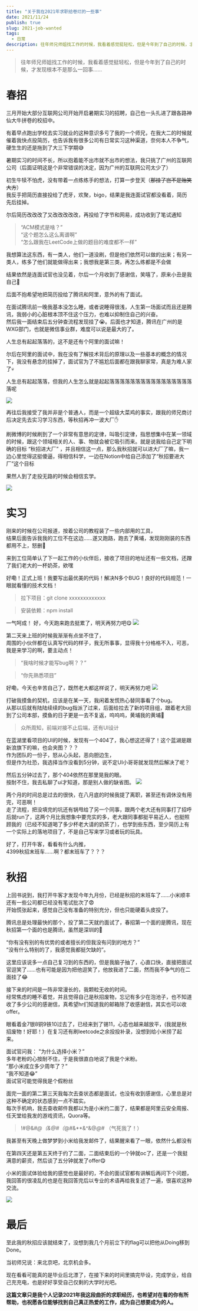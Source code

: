 ```yaml
---
title: "关于我在2021年求职给卷烂的一些事"
date: 2021/11/24
publish: true
slug: 2021-job-wanted
tags:
  - 日常
description: 往年师兄师姐找工作的时候，我看着感觉挺轻松，但是今年到了自己的时候，才发现根本不是那么一回事…
---
```

> 往年师兄师姐找工作的时候，我看着感觉挺轻松，但是今年到了自己的时候，才发现根本不是那么一回事……

# 春招
三月开始大部分互联网公司开始开启暑期实习的招聘，自己也一头扎进了跟各路神仙大牛拼卷的校招中。

有着早点跑出学校去实习就业的这种意识多亏了我的一个师兄，在我大二的时候就催着我快点投简历，也告诉我有很多公司有日常实习这种渠道，奈何本人不争气，硬生生的还是拖到了大三下学期😅

暑期实习的时间不长，所以抱着能不出市就不出市的想法，我只挑了广州的互联网公司（后面证明这是个非常错误的决定，因为广州的互联网公司太少了）  

初生牛犊不怕虎，没有带着一点练练手的想法，打算一步登天（<del>那挂了岂不是贻笑大方</del>）  
我反手把简历直接投给了虎牙，欢聚，bigo，结果是我连面试官都没看着，简历先后挂掉。  

尔后简历改改改了又改改改改改，再投给了字节和网易，成功收到了笔试通知

> “ACM模式是啥？”  
> “这个题怎么这么离谱啊”  
> “怎么跟我在LeetCode上做的题目的难度都不一样”

我想算法这东西，有一类人，他们一道没刷，但是他们依然可以做的出来；有另一类人，练多了他们就能做得出来；我想我是第三类，再怎么练都是不会做  

结果依然是连面试官也没见着，尔后一个月收到了感谢信，笑嘻了，原来小丑是我自己🤡  

后面不抱希望地把简历投给了腾讯和阿里，意外的有了面试。

在面试腾讯前一晚我基本没怎么睡，或者说睡得很浅，人生第一场面试而且还是腾讯，我弱小的心脏根本顶不住这个压力，也难以抑制住自己的兴奋。  
然后我一面结束后五分钟查流程发现挂了😭。后面也才知道，腾讯在广州的是WXG部门，也就是微信事业群，难度可以说是最大的了。  

人生总有起起落落的，这不是还有个阿里的面试嘛！

尔后在阿里的面试中，我在没有了解技术背后的原理以及一些基本的概念的情况下，我没有悬念的挂掉了，面试官为了不尴尬后面都在跟我聊家常，真是为难人家了💀

人生总有起起落落，但我的人生怎么就是起起落落落落落落落落落落落落落落落落落呢

![](/postImg/2021-job-wanted/dont-scold-me.jpg)

再往后我接受了我并非是个普通人，而是一个超级大菜鸡的事实，跟我的师兄商讨后决定先去实习学习东西，等秋招再冲一波大厂✋  

刷微博的时候刷到了一个非常有意思的定律，叫吸引定律，指思想集中在某一领域的时候，跟这个领域相关的人、事、物就会被它吸引而来。就是说我给自己定下明确的目标 “秋招进大厂” ，并且相信这一点，那么我秋招就可以进大厂了嘛，我一边心里觉得这挺傻逼，得相信科学，一边在Notion中给自己添加了“秋招要进大厂”这个目标  

果然人到了走投无路的时候会相信玄学。

![](/postImg/2021-job-wanted/flag.jpg)

# 实习
刚来的时候在公司报道，按着公司的教程装了一些内部用的工具，  
结果后面告诉我我的工位不在这边……遂又跑路，跑去了黄埔，发现刚刚装的东西都用不上，怒删😤

来到工位简单认了下一起工作的小伙伴后，接收了项目的地址还有一些文档，还蹭了我们老大的一杯奶茶，欸嘿  

好嘞！正式上班！我要写出最优美的代码！解决N多个BUG！良好的代码规范！一眼就看懂的技术文档！  

> 拉下项目：git clone xxxxxxxxxxxxx  

> 安装依赖：npm install

一气呵成！
好，今天跑来跑去挺累了，明天再努力吧😋
![](/postImg/2021-job-wanted/try-harder-tomorrow.jpg)

第二天来上班的时候我渐渐有点坐不住了，  
周围的小伙伴都在认真写代码的样子，我无所事事，显得我十分格格不入，可恶，我是来学习的啊，要主动点！

> “我啥时候才能写bug啊？？”  

> “你先熟悉项目”

好嘞，今天也辛苦自己了，既然老大都这样说了，明天再努力吧
![](/postImg/2021-job-wanted/try-harder-tomorrow.jpg)

打破我摸鱼的契机，应该是在某一天，我闲着发慌热心替同事看了个bug。  
从那以后就有陆陆续续的bug指派了过来，后面给拉去了新的项目组，跟着老大回到了公司本部，摸鱼的日子更是一去不复返，呜呜呜，黄埔我的黄埔🤧  

> 众所周知，前端对接不止后端，还有UI设计   

在蓝湖里看项目的UI的时候，发现有一个404了，我心想这还得了！这个蓝湖是跟新浪旗下的嘛，也会夹图？？？  
作为团队的一份子，怒从心头起，恶向胆边生，  
但是作为社恐，我选择当作没看到5分钟，说不定UI小哥哥就发现然后解决了呢？  

然后五分钟过去了，那个404依然在那里晃我的眼。  
按耐不住，我去私聊了ui才知道，那是别人做的缺省图。
![](/postImg/2021-job-wanted/death.jpg)

两个月的时间总是过去的很快，在八月底的时候我提了离职，甚至还有调休没有用完，可恶啊！  
走了流程，把没填完的坑还有锅甩给了另一个同事，跟两个老大还有同事打了招呼后就run了，这两个月比我想象中要充实的多，老大跟同事都挺平易近人，也挺照顾我的（已经不知道喝了多少杯老大请的奶茶了），也学到些东西，至少简历上有一个实际上的落地项目了，不是自己写来学习或者玩的玩具。


好了，打开牛客，看看有什么内推，  
4399秋招末班车……啊？都末班车了？？？

# 秋招
上回书说到，我打开牛客才发现今年九月份，已经是秋招的末班车了……小米顺丰还有一些公司都已经没有笔试批次了😨  
开始慌张起来，感觉自己没有准备的特别充分，但也只能硬着头皮投了。  

腾讯总是处理最快的那个，投了第二天就约面试了，春招第一个面的是腾讯，现在秋招第一个面的也是腾讯，虽然是深圳的🤔  

“你有没有别的有优势的或者擅长的但我没有问到的地方？”   
“没有什么特别的了，我感觉我都挺欠缺的”。  

这里应该说多一点自己复习到的东西的，但是我脑子抽了，心直口快，直接把面试官逗笑了……也有可能是因为把他逗笑了，他放我进了二面，然而我不争气的在二面挂了😂  

接下来的时间是一阵非常漫长的，我颗粒无收的时间。  
经常焦虑的睡不着觉，并且觉得自己是秋招废物，忘记有多少在泡池子，也不知道收了多少公司的感谢信，真希望hr们知道我的邮箱除了收感谢信，其实也可以收offer。  

眼看着金7银8铜9铁10过去了，已经来到了锡11，心态也越来越放平，(我就是秋招废物！好耶！）在复习还有刷leetcode之余投投补录，没想到给小米捞了起来。  

面试官问我： "为什么选择小米？”  
多年老粉的心按耐不住，于是我很直白地说了我是个米粉。  
“那小米成立多少周年了？”  
“我不知道😂”  
面试官可能觉得我是个假粉丝  

面完一面的第二第三天我每次去查状态都是面试，也没有收到感谢信，心里总是对这种不确定的状态感到一点不踏实。  
每次手机响，我去查收邮件我都以为是小米约二面了，结果都是阿里云安全周报、任天堂给我发的游戏资讯，Quora等。  
> !#@&#*@（&@#（*@#&**&^&@*@*# （气死我了！）  

我甚至有天晚上做梦梦到小米给我发邮件了，结果醒来看了一眼，依然什么都没有

在第四天还是第五天终于约了二面，二面结束后的一个钟就oc了，还是一个我挺满意的薪资，然后谈了五分钟就发了offer😋

小米的面试体验给我的感觉也是最好的，不会的面试官都有讲解后再问下个问题，我回答的很凌乱的也是在我回答完后以专业的术语再给我复述了一遍，很喜欢这种交流。

![](/postImg/2021-job-wanted/offer_me.jpg)

# 最后
至此我的秋招应该就结束了，没想到我几个月前立下的flag可以把他从Doing移到Done。  

当初师兄说：来北京吧，北京机会多。  

现在看看可能真的是毕业后北漂了，在接下来的时间里搞完毕设，完成学业，给自己充充电，也是好好享受自己仅剩的大学时光吧。  

**这篇文章只是我个人记录2021年我这段曲折的求职经历，也希望对在看的你有所帮助，也祝愿各位能够找到自己真正热爱的工作，成为自己想要成为的人。**


